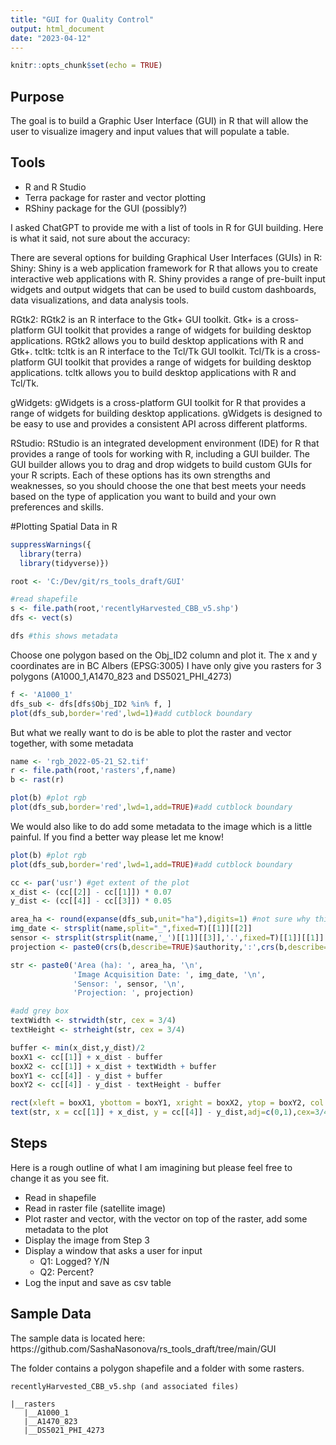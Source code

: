 ```yaml
---
title: "GUI for Quality Control"
output: html_document
date: "2023-04-12"
---
```


```r
knitr::opts_chunk$set(echo = TRUE)
```

## Purpose
The goal is to build a Graphic User Interface (GUI) in R that will allow the user to visualize imagery and input values that will populate a table. 

## Tools

-	R and R Studio
-	Terra package for raster and vector plotting
-	RShiny package for the GUI (possibly?)

I asked ChatGPT to provide me with a list of tools in R for GUI building. Here is what it said, not sure about the accuracy:

There are several options for building Graphical User Interfaces (GUIs) in R:
Shiny: Shiny is a web application framework for R that allows you to create interactive web applications with R. Shiny provides a range of pre-built input widgets and output widgets that can be used to build custom dashboards, data visualizations, and data analysis tools.

RGtk2: RGtk2 is an R interface to the Gtk+ GUI toolkit. Gtk+ is a cross-platform GUI toolkit that provides a range of widgets for building desktop applications. RGtk2 allows you to build desktop applications with R and Gtk+.
tcltk: tcltk is an R interface to the Tcl/Tk GUI toolkit. Tcl/Tk is a cross-platform GUI toolkit that provides a range of widgets for building desktop applications. tcltk allows you to build desktop applications with R and Tcl/Tk.

gWidgets: gWidgets is a cross-platform GUI toolkit for R that provides a range of widgets for building desktop applications. gWidgets is designed to be easy to use and provides a consistent API across different platforms.

RStudio: RStudio is an integrated development environment (IDE) for R that provides a range of tools for working with R, including a GUI builder. The GUI builder allows you to drag and drop widgets to build custom GUIs for your R scripts.
Each of these options has its own strengths and weaknesses, so you should choose the one that best meets your needs based on the type of application you want to build and your own preferences and skills.

#Plotting Spatial Data in R
```r
suppressWarnings({
  library(terra)
  library(tidyverse)})

root <- 'C:/Dev/git/rs_tools_draft/GUI'

#read shapefile
s <- file.path(root,'recentlyHarvested_CBB_v5.shp')
dfs <- vect(s)

dfs #this shows metadata
```

Choose one polygon based on the Obj_ID2 column and plot it. The x and y coordinates are in BC Albers (EPSG:3005)
I have only give you rasters for 3 polygons (A1000_1,A1470_823 and DS5021_PHI_4273)
```r
f <- 'A1000_1'
dfs_sub <- dfs[dfs$Obj_ID2 %in% f, ]
plot(dfs_sub,border='red',lwd=1)#add cutblock boundary
```

But what we really want to do is be able to plot the raster and vector together, with some metadata

```r
name <- 'rgb_2022-05-21_S2.tif'
r <- file.path(root,'rasters',f,name)
b <- rast(r)

plot(b) #plot rgb
plot(dfs_sub,border='red',lwd=1,add=TRUE)#add cutblock boundary

```

We would also like to do add some metadata to the image which is a little painful. If you find a better way please let me know!

```r

plot(b) #plot rgb
plot(dfs_sub,border='red',lwd=1,add=TRUE)#add cutblock boundary

cc <- par('usr') #get extent of the plot
x_dist <- (cc[[2]] - cc[[1]]) * 0.07
y_dist <- (cc[[4]] - cc[[3]]) * 0.05

area_ha <- round(expanse(dfs_sub,unit="ha"),digits=1) #not sure why this outputs a warning. 
img_date <- strsplit(name,split="_",fixed=T)[[1]][[2]]
sensor <- strsplit(strsplit(name,'_')[[1]][[3]],'.',fixed=T)[[1]][[1]]
projection <- paste0(crs(b,describe=TRUE)$authority,':',crs(b,describe=TRUE)$code)

str <- paste0('Area (ha): ', area_ha, '\n',
              'Image Acquisition Date: ', img_date, '\n',
              'Sensor: ', sensor, '\n',
              'Projection: ', projection)

#add grey box
textWidth <- strwidth(str, cex = 3/4)
textHeight <- strheight(str, cex = 3/4)

buffer <- min(x_dist,y_dist)/2
boxX1 <- cc[[1]] + x_dist - buffer
boxX2 <- cc[[1]] + x_dist + textWidth + buffer
boxY1 <- cc[[4]] - y_dist + buffer
boxY2 <- cc[[4]] - y_dist - textHeight - buffer

rect(xleft = boxX1, ybottom = boxY1, xright = boxX2, ytop = boxY2, col = "white", border = "black", lwd = 1)
text(str, x = cc[[1]] + x_dist, y = cc[[4]] - y_dist,adj=c(0,1),cex=3/4)

```


## Steps
Here is a rough outline of what I am imagining but please feel free to change it as you see fit.

- Read in shapefile 
- Read in raster file (satellite image)
- Plot raster and vector, with the vector on top of the raster, add some metadata to the plot
- Display the image from Step 3
- Display a window that asks a user for input 
    - Q1: Logged? Y/N 
    - Q2: Percent?
- Log the input and save as csv table

## Sample Data
The sample data is located here: https://github.com/SashaNasonova/rs_tools_draft/tree/main/GUI

The folder contains a polygon shapefile and a folder with some rasters. 

```
recentlyHarvested_CBB_v5.shp (and associated files)

|__rasters
   |__A1000_1
   |__A1470_823
   |__DS5021_PHI_4273
```